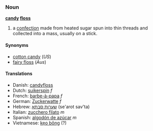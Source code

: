 ===Noun===
'''[[candy]] [[floss]]'''

# a [[confection]] made from heated sugar spun into thin threads and collected into a mass, usually on a stick.

====Synonyms====
*[[cotton candy]] (''US'')
*[[fairy floss]] (''Aus'')

====Translations====
*Danish: [[candyfloss]]
*Dutch: [[suikerspin]] ''f''
*French: [[barbe-à-papa]] ''f''
*German: [[Zuckerwatte]] ''f''
*Hebrew: [[שערות סבתא]] (se'arot sav'ta) <!--This belongs at the Hebrew entry ''(literally: Granny's hair)'' -->
*Italian: [[zucchero filato]] ''m''
*Spanish: [[algodón de azúcar]] ''m''
*Vietnamese: [[kẹo bông]] (?)